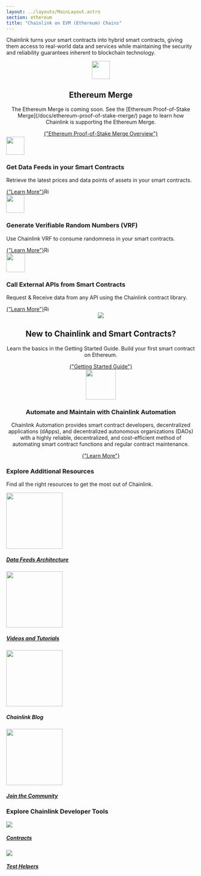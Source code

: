 ```yaml
---
layout: ../layouts/MainLayout.astro
section: ethereum
title: "Chainlink on EVM (Ethereum) Chains"
---
```



Chainlink turns your smart contracts into hybrid smart contracts, giving
them access to real-world data and services while maintaining the security
and reliability guarantees inherent to blockchain technology.

<section class="card" style="text-align: center;">
  <img
    src="/images/card-icons/5f75cc9f74f7124d70ad4f0a_file-code-check.svg"
    class="cl-image-featured"
    style="width: 48px"
  />
  <h2>Ethereum Merge</h2>
  <p>
    The Ethereum Merge is coming soon. See the [Ethereum Proof-of-Stake Merge](/docs/ethereum-proof-of-stake-merge/)
    page to learn how Chainlink is supporting the Ethereum Merge.
  </p>
  <a
    href="/docs/ethereum-proof-of-stake-merge/"
    class={button.secondary}
    style="margin-top: var(--space-4x)"
  >
    {"Ethereum Proof-of-Stake Merge Overview"}
  </a>
</section>
<div class={styles.productCardGrid}>
  <section class="card" >
    <img
      src="https://uploads-ssl.webflow.com/5e444500cbc42eeb5198206f/5e7898724c71bddf6749df17_DeFi2.svg"
      class="cl-image-featured"
      style="width: 48px"
    />
    <h3 class={styles.cardTitle}>Get Data Feeds in your Smart Contracts</h3>
    <p>
      Retrieve the latest prices and data points of assets in your smart
      contracts.
    </p>
    <a
      href="/docs/data-feeds/"
      class={button.secondary}
      style="margin-top: var(--space-4x); display: inline-flex;"
    >
      {"Learn More"}
      <img
        class="cta-learnmore-arrow"
        src="/images/card-icons/navigation-arrow-right.svg"
        loading="lazy"
        alt="Right arrow"
        style="height: 16px"
      />
    </a>

  </section>
  <section class="card">
    <div>
      <img
        src="https://uploads-ssl.webflow.com/5e444500cbc42eeb5198206f/5e7898724c71bd62c149df16_Example.svg"
        class="cl-image-featured"
        style="width: 48px"
      />
      <h3 class={styles.cardTitle}>Generate Verifiable Random Numbers (VRF)</h3>
      <p>Use Chainlink VRF to consume randomness in your smart contracts.</p>
      <a
        href="/docs/vrf/v2/introduction/"
        class={button.secondary}
        style="margin-top: var(--space-4x); display: inline-flex;"
      >
        {"Learn More"}
        <img
          class="cta-learnmore-arrow"
          src="/images/card-icons/navigation-arrow-right.svg"
          loading="lazy"
          alt="Right arrow"
          style="height: 16px"
        />
      </a>
    </div>

  </section>
  <section class="card">
      <img
        src="https://uploads-ssl.webflow.com/5e444500cbc42eeb5198206f/5e7894ddbc6262c7a18da684_RequestSmall.svg"
        class="cl-image-featured"
        height="50"
      />
      <h3 class={styles.cardTitle}>Call External APIs from Smart Contracts</h3>
      <p>
        Request &amp; Receive data from any API using the Chainlink contract
        library.
      </p>
      <a href="/docs/any-api/introduction/"  
        class={button.secondary}
        style="margin-top: var(--space-4x); display: inline-flex;"
      >
        {"Learn More"}
        <img
          class="cta-learnmore-arrow"
          src="/images/card-icons/navigation-arrow-right.svg"
          loading="lazy"
          alt="Right arrow"
          style="height: 16px"
        />
      </a>
  </section>
</div>

<section class="card" style="text-align: center;">
  <div class="cl-card-text">
    <div class="card-icon-wrapper">
      <img
        src="/images/card-icons/5f96ab4b4db522072b7ff30c_book-bookmark.svg"
        class="cl-image-featured"
      ></img>
    </div>
    <h2>New to Chainlink and Smart Contracts?</h2>
    <p>
      Learn the basics in the Getting Started Guide. Build your first smart
      contract on Ethereum.
    </p>
    <a
      href="/docs/conceptual-overview/"
      class={button.secondary}
      style="margin-top: var(--space-4x);"
    >
      {"Getting Started Guide"}
    </a>
  </div>
</section>
<section class="card" style="text-align: center;">
  <div class="cl-card-text">
    <img
      src="/images/contract-devs/automation/icon-automation.svg"
      class="cl-image-featured"
      height="80"
      style="max-width:80px"
    />
    <h3>Automate and Maintain with Chainlink Automation</h3>
    <p>
      Chainlink Automation provides smart contract developers, decentralized
      applications (dApps), and decentralized autonomous organizations (DAOs)
      with a highly reliable, decentralized, and cost-efficient method of
      automating smart contract functions and regular contract maintenance.
    </p>
    <a
      href="/docs/chainlink-automation/introduction/"
      class={button.secondary}
      style="margin-top: var(--space-4x);"
    >
      {"Learn More"}
    </a>
  </div>
</section>

<div class={styles.clSection}>
    <h3>Explore Additional Resources</h3>
    <p>Find all the right resources to get the most out of Chainlink.</p>
    <div class={styles.clSectionCards}>
      <a
        class={styles.clProductCard}
        href="/docs/architecture-overview/"
        target="_blank"
      >
          <img
            src="/images/card-icons/5f85d14b6782933bd5a70060_decentralized.svg"
            width="150px"
          />
          <h5>Data Feeds Architecture</h5>
      </a>
      <a class={styles.clProductCard} href="/docs/other-tutorials/" target="_blank">
          <img
            src="/images/card-icons/5f75e7d3f8ef05758ce8c1f5_bulb.svg"
            width="150px"
          />
          <h5>Videos and Tutorials</h5>
      </a>
      <a class={styles.clProductCard}href="https://blog.chain.link/" target="_blank">
        <div>
          <img
            src="/images/card-icons/61163fe987f45b67ab88bcfe_common-file-text-chainlink.svg"
            width="150px"
          />
          <h5>Chainlink Blog</h5>
        </div>
      </a>
      <a
        class={styles.clProductCard}
        href="https://chain.link/community"
        target="_blank"
      >
          <img
            src="/images/card-icons/5f75ccd99b524261854d093d_multiple-users-network.svg"
            width="150px"
          />
          <h5>Join the Community</h5>
      </a>

  </div>
</div>
<div class={styles.clSection}>
  <h3>Explore Chainlink Developer Tools</h3>
  <div class={styles.clSectionCards}>
      <a
        class={styles.clProductCard}
        href="https://www.npmjs.com/package/@chainlink/contracts"
        target="_blank"
      >
          <img src="https://uploads-ssl.webflow.com/5e444500cbc42eeb5198206f/5e711675d22595473f1c0c20_Contract.svg" />
          <h5>Contracts</h5>
      </a>
      <a
        class={styles.clProductCard}
        href="https://www.npmjs.com/package/@chainlink/test-helpers"
        target="_blank"
      >
          <img src="https://uploads-ssl.webflow.com/5e444500cbc42eeb5198206f/5e7116765b27d4521f92bac6_Tester.svg" />
          <h5>Test Helpers</h5>
      </a>
    </div>
</div>
